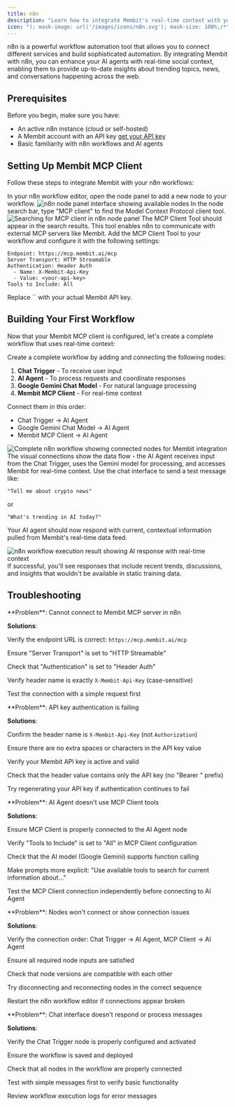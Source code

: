 ```yaml
---
title: n8n
description: "Learn how to integrate Membit's real-time context with your n8n workflows using the MCP client."
icon: "); mask-image: url('/images/icons/n8n.svg'); mask-size: 100%;/*"
---
```


n8n is a powerful workflow automation tool that allows you to connect different services and build sophisticated automation. By integrating Membit with n8n, you can enhance your AI agents with real-time social context, enabling them to provide up-to-date insights about trending topics, news, and conversations happening across the web.

## Prerequisites

Before you begin, make sure you have:

- An active n8n instance (cloud or self-hosted)
- A Membit account with an API key [get your API key](/access-and-auth)
- Basic familiarity with n8n workflows and AI agents

## Setting Up Membit MCP Client

Follow these steps to integrate Membit with your n8n workflows:

<Steps>
<Step title="Open the Node Panel">
In your n8n workflow editor, open the node panel to add a new node to your workflow.

<Frame>
<img src="/images/n8n/node-panel.png" alt="n8n node panel interface showing available nodes" />
</Frame>
</Step>

<Step title="Search for MCP Client">
In the node search bar, type "MCP client" to find the Model Context Protocol client tool.

<Frame>
  <img
    src="/images/n8n/search-mcp-clinet.png"
    alt="Searching for MCP client in n8n node panel"
  />
</Frame>

<Check>
The MCP Client Tool should appear in the search results. This tool enables n8n to communicate with external MCP servers like Membit.
</Check>
</Step>

<Step title="Configure Membit MCP Client">
Add the MCP Client Tool to your workflow and configure it with the following settings:

```
Endpoint: https://mcp.membit.ai/mcp
Server Transport: HTTP Streamable
Authentication: Header Auth
  - Name: X-Membit-Api-Key
  - Value: <your-api-key>
Tools to Include: All
```

<Warning>
Replace `<your-api-key>` with your actual Membit API key.
</Warning>

</Step>
</Steps>

## Building Your First Workflow

Now that your Membit MCP client is configured, let's create a complete workflow that uses real-time context:

<Steps>
<Step title="Add Required Nodes">
Create a complete workflow by adding and connecting the following nodes:

1. **Chat Trigger** - To receive user input
2. **AI Agent** - To process requests and coordinate responses
3. **Google Gemini Chat Model** - For natural language processing
4. **Membit MCP Client** - For real-time context

</Step>

<Step title="Connect the Nodes">
Connect them in this order:

- Chat Trigger → AI Agent
- Google Gemini Chat Model → AI Agent
- Membit MCP Client → AI Agent

<Frame>
  <img
    src="/images/n8n/example-workflow.png"
    alt="Complete n8n workflow showing connected nodes for Membit integration"
  />
</Frame>

<Check>
The visual connections show the data flow - the AI Agent receives input from the Chat Trigger, uses the Gemini model for processing, and accesses Membit for real-time context.
</Check>
</Step>

<Step title="Test Your Workflow">
Use the chat interface to send a test message like:

```
"Tell me about crypto news"
```

or

```
"What's trending in AI today?"
```

Your AI agent should now respond with current, contextual information pulled from Membit's real-time data feed.

<Frame caption="Example response showing real-time context from Membit">
  <img
    src="/images/n8n/example-result.png"
    alt="n8n workflow execution result showing AI response with real-time context"
  />
</Frame>

<Check>
If successful, you'll see responses that include recent trends, discussions, and insights that wouldn't be available in static training data.
</Check>
</Step>
</Steps>

## Troubleshooting

<AccordionGroup>
<Accordion title="MCP Client Connection Issues">
**Problem**: Cannot connect to Membit MCP server in n8n

**Solutions**:

Verify the endpoint URL is correct: `https://mcp.membit.ai/mcp`

Ensure "Server Transport" is set to "HTTP Streamable"

Check that "Authentication" is set to "Header Auth"

Verify header name is exactly `X-Membit-Api-Key` (case-sensitive)

Test the connection with a simple request first

</Accordion>

<Accordion title="Authentication Header Configuration">
**Problem**: API key authentication is failing

**Solutions**:

Confirm the header name is `X-Membit-Api-Key` (not `Authorization`)

Ensure there are no extra spaces or characters in the API key value

Verify your Membit API key is active and valid

Check that the header value contains only the API key (no "Bearer " prefix)

Try regenerating your API key if authentication continues to fail

</Accordion>

<Accordion title="AI Agent Tool Integration">
**Problem**: AI Agent doesn't use MCP Client tools

**Solutions**:

Ensure MCP Client is properly connected to the AI Agent node

Verify "Tools to Include" is set to "All" in MCP Client configuration

Check that the AI model (Google Gemini) supports function calling

Make prompts more explicit: "Use available tools to search for current information about..."

Test the MCP Client connection independently before connecting to AI Agent

</Accordion>

<Accordion title="Workflow Node Connection Errors">
**Problem**: Nodes won't connect or show connection issues

**Solutions**:

Verify the connection order: Chat Trigger → AI Agent, MCP Client → AI Agent

Ensure all required node inputs are satisfied

Check that node versions are compatible with each other

Try disconnecting and reconnecting nodes in the correct sequence

Restart the n8n workflow editor if connections appear broken

</Accordion>

<Accordion title="Chat Trigger Not Responding">
**Problem**: Chat interface doesn't respond or process messages

**Solutions**:

Verify the Chat Trigger node is properly configured and activated

Ensure the workflow is saved and deployed

Check that all nodes in the workflow are properly connected

Test with simple messages first to verify basic functionality

Review workflow execution logs for error messages

</Accordion>
</AccordionGroup>
